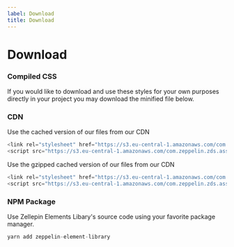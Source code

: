 ```yaml
---
label: Download
title: Download
---
```



# Download

### Compiled CSS

If you would like to download and use these styles for your own purposes directly in your project you may download the minified file below.

<DownloadCss />

### CDN

Use the cached version of our files from our CDN

```js
<link rel="stylesheet" href="https://s3.eu-central-1.amazonaws.com/com.zeppelin.zds.assets//ZEL/zeppelin-element-library.css" integrity="XXX" crossorigin="anonymous">
<script src="https://s3.eu-central-1.amazonaws.com/com.zeppelin.zds.assets//ZEL/zeppelin-element-library.min.js" integrity="XXX" crossorigin="anonymous"></script>

```

Use the gzipped cached version of our files from our CDN

```js
<link rel="stylesheet" href="https://s3.eu-central-1.amazonaws.com/com.zeppelin.zds.assets//ZEL/zeppelin-element-library.css.gz" integrity="XXX" crossorigin="anonymous">
<script src="https://s3.eu-central-1.amazonaws.com/com.zeppelin.zds.assets//ZEL/zeppelin-element-library.min.js.gz" integrity="XXX" crossorigin="anonymous"></script>

```

### NPM Package

Use Zellepin Elements Libary's source code using your favorite package manager.

```js
yarn add zeppelin-element-library
```
